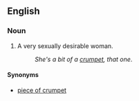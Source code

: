 ==English==

===Noun===
{{en-noun|sg=[[bit]] of [[crumpet]]|bits of crumpet}}

# {{slang}} A very sexually desirable woman.
#: ''She's a bit of a [[crumpet]], that one''.

====Synonyms====
* [[piece of crumpet]]